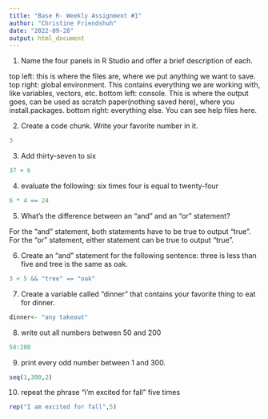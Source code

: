 ```yaml
---
title: "Base R- Weekly Assignment #1"
author: "Christine Friendshuh"
date: "2022-09-28"
output: html_document
---
```


1. Name the four panels in R Studio and offer a brief description of each.

top left: this is where the files are, where we put anything we want to save.
top right: global environment. This contains everything we are working with, like variables, vectors, etc.
bottom left: console. This is where the output goes, can be used as scratch paper(nothing saved here), where you install.packages.
bottom right: everything else. You can see help files here.

2. Create a code chunk. Write your favorite number in it. 
```r
3
```

3. Add thirty-seven to six
```r
37 + 6
```

4. evaluate the following: six times four is equal to twenty-four
```r
6 * 4 == 24
```

5. What's the difference between an "and" and an "or" statement? 

For the "and" statement, both statements have to be true to output "true". For the "or" statement, either statement can be true to output "true".

6. Create an "and" statement for the following sentence: three is less than five and tree is the same as oak. 
```r
3 < 5 && "tree" == "oak"
```

7. Create a variable called "dinner" that contains your favorite thing to eat for dinner. 
```r
dinner<- "any takeout"
```

8. write out all numbers between 50 and 200
```r
50:200
```

9. print every odd number between 1 and 300. 

```r
seq(1,300,2)
```

10. repeat the phrase "i'm excited for fall" five times
```r
rep("I am excited for fall",5)

```


